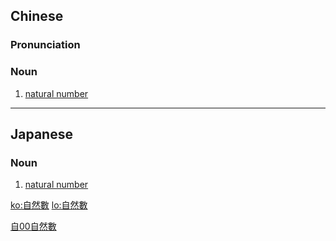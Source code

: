 {{also|自然数}}
==Chinese==
{{zh-forms|s=自然数|type=21}}

===Pronunciation===
{{zh-pron
|m=zìránshù
|c=zi6 jin4 sou3
|cat=n
}}

===Noun===
{{zh-noun}}

# [[natural number]]

[[Category:zh:Mathematics|自00自然數]]

----

==Japanese==
{{ja-kanjitab|自|然|數}}

===Noun===
{{ja-noun|しぜんすう|shin=自然数}}

# [[natural number]]

[[ko:自然數]]
[[lo:自然數]]